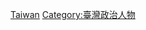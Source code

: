 {{Commons category|Revolutionaries from Taiwan}}

[[Category:各國革命家|Taiwan]]
[[Category:臺灣政治人物|Category:臺灣政治人物]]